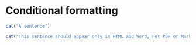 # Conditional formatting {#conditional}

```r
cat("A sentence")
```

```r
cat("This sentence should appear only in HTML and Word, not PDF or Markdown. But it appeared in all versions so this test failed...")
```

